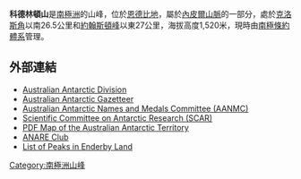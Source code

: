 {{coord|66|18|S|52|52|E|source:GNIS|display=title}}

'''科德林頓山'''是[[南極洲|南極洲]]的山峰，位於[[恩德比地|恩德比地]]，屬於[[內皮爾山脈|內皮爾山脈]]的一部分，處於[[克洛斯角|克洛斯角]]以南26.5公里和[[約翰斯頓峰|約翰斯頓峰]]以東27公里，海拔高度1,520米，現時由[[南極條約體系|南極條約體系]]管理。

==外部連結==
* [http://www.aad.gov.au/ Australian Antarctic Division]
* [https://web.archive.org/web/20071030143303/http://aadc-maps.aad.gov.au/aadc/gaz/search_names.cfm Australian Antarctic Gazetteer]
* [https://web.archive.org/web/20090709070649/http://www.aad.gov.au/default.asp?casid=12388 Australian Antarctic Names and Medals Committee (AANMC)]
* [https://web.archive.org/web/20100818063123/http://www.scar.org/information/ Scientific Committee on Antarctic Research (SCAR)]
* [https://web.archive.org/web/20080907213041/http://aadc-maps.aad.gov.au/database/mapcat/antarctica/v4_99_00.pdf PDF Map of the Australian Antarctic Territory]
* [http://www.anareclub.org.au/ ANARE Club]
* [http://www.peakbagger.com/range.aspx?rid=8210 List of Peaks in Enderby Land]

{{Antarctica-geo-stub}}
[[Category:南極洲山峰|Category:南極洲山峰]]